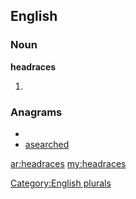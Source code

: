 ==English==

===Noun===
'''headraces'''

# {{plural of|[[headrace]]}}

===Anagrams===
* {{alphagram|aacdeehrs}}
* [[asearched#English|asearched]]

[[Category:English plurals]]

[[ar:headraces]]
[[my:headraces]]